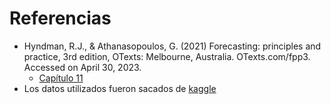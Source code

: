 # Referencias {-}

- Hyndman, R.J., & Athanasopoulos, G. (2021) Forecasting: principles and practice, 3rd edition, OTexts: Melbourne, Australia. OTexts.com/fpp3. Accessed on April 30, 2023.
  - [Capítulo 11](https://otexts.com/fpp3/hierarchical.html)

- Los datos utilizados fueron sacados de [kaggle](https://www.kaggle.com/competitions/tabular-playground-series-sep-2022/data?select=train.csv)

